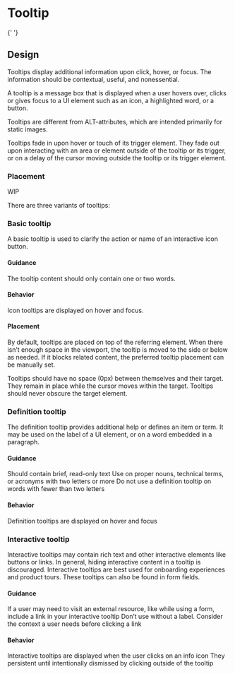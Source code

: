 <!-- Tooltip.stories.mdx -->


<Meta title="Tooltip" />

# Tooltip

<Story story={stories.primary} />{' '}

## Design

Tooltips display additional information upon click, hover, or focus. The information should be contextual, useful, and nonessential.

A tooltip is a message box that is displayed when a user hovers over, clicks or gives focus to a UI element such as an icon, a highlighted word, or a button.

Tooltips are different from ALT-attributes, which are intended primarily for static images.

Tooltips fade in upon hover or touch of its trigger element. They fade out upon interacting with an area or element outside of the tooltip or its trigger, or on a delay of the cursor moving outside the tooltip or its trigger element.

### Placement

WIP

There are three variants of tooltips:

### Basic tooltip

A basic tooltip is used to clarify the action or name of an interactive icon button.

#### Guidance

The tooltip content should only contain one or two words.

#### Behavior

Icon tooltips are displayed on hover and focus.

#### Placement

By default, tooltips are placed on top of the referring element. When there isn’t enough space in the viewport, the tooltip is moved to the side or below as needed. If it blocks related content, the preferred tooltip placement can be manually set.

Tooltips should have no space (0px) between themselves and their target. They remain in place while the cursor moves within the target. Tooltips should never obscure the target element.

### Definition tooltip

The definition tooltip provides additional help or defines an item or term. It may be used on the label of a UI element, or on a word embedded in a paragraph.

#### Guidance

Should contain brief, read-only text
Use on proper nouns, technical terms, or acronyms with two letters or more
Do not use a definition tooltip on words with fewer than two letters

#### Behavior

Definition tooltips are displayed on hover and focus

### Interactive tooltip

Interactive tooltips may contain rich text and other interactive elements like buttons or links. In general, hiding interactive content in a tooltip is discouraged. Interactive tooltips are best used for onboarding experiences and product tours. These tooltips can also be found in form fields.

#### Guidance

If a user may need to visit an external resource, like while using a form, include a link in your interactive tooltip
Don’t use without a label. Consider the context a user needs before clicking a link

#### Behavior

Interactive tooltips are displayed when the user clicks on an info icon
They persistent until intentionally dismissed by clicking outside of the tooltip
